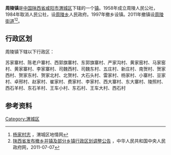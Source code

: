 {{中国乡级行政区
|行政区全称 = 周陵镇
|景观照片文件名 = 
|景观照片描述 = 
|汉语拼音 =
|其他语言 = 
|其他语言名称 = 
|位置图文件名 = 
|位置图描述 = 
|自定义图片=
|上级行政区 = [[陕西省|陕西省]][[咸阳市|咸阳市]][[渭城区|渭城区]]
|行政区类别 = [[行政建制镇|镇]]
|行政区划代码 = 
|行政区划 = 
|村委会 = 
|居委会 = 
|建置时间 = 
|领导职位 = 
|领导名称 = 
|政府驻地 = 
|毗邻 = 
|地理坐标 = 
|总面积 = 
|总人口 = 
|户籍人口 = 
|户籍人口年份 = 
|常住人口 = 
|常住人口年份 = 
|人口密度 = 
|GDP = 
|邮政编码 = 
|电话区号 = 
|官方网站 = 
|网站名称 = 
}}
'''周陵镇'''是[[中华人民共和国|中国]][[陕西省|陕西省]][[咸阳市|咸阳市]][[渭城区|渭城区]]下辖的一个[[行政建制镇|镇]]。1958年成立周陵人民公社，1984年取消人民公社，设[[周陵乡|周陵乡]]人民政府。1997年撤乡设镇。2011年撤镇设[[周陵街道|周陵街道]]<ref>[http://www.wcdqw.cn/l2_17_1/201410/t20141028_532813.htm 杨家村志] {{Wayback|url=http://www.wcdqw.cn/l2_17_1/201410/t20141028_532813.htm |date=20170510192104 }}，渭城区地情网</ref><ref>[http://www.gov.cn/gzdt/2011-07/07/content_1901351.htm 陕西省发布撤乡并镇及部分乡镇行政区划调整公告] {{Wayback|url=http://www.gov.cn/gzdt/2011-07/07/content_1901351.htm |date=20120419064726 }}，中华人民共和国中央人民政府网，2011-07-07</ref>。

== 行政区划 ==
周陵镇下辖以下行政区：

苏家寨村、陈老户寨村、西郭旗寨村、东郭旗寨村、严家沟村、黄家窑村、马家窑村、黄家寨村、李家寨村、司魏西村、司魏东村、五庄村、新庄村、南贺村、贺家西村、贺家东村、贺家北村、北贺村、大石头村、雷家村、杨家村、小寨村、豆家村、卓邢村、赵家村、崔家村、费家村、李家村、西大寨村、东大寨村、陵照村、西石羊村、东石羊村、王车小村、东石村、王车大村、西石村

==参考资料==
{{reflist}}

{{陕西小作品}}
{{渭城区行政区划}}

[[Category:渭城区|Category:渭城区]]